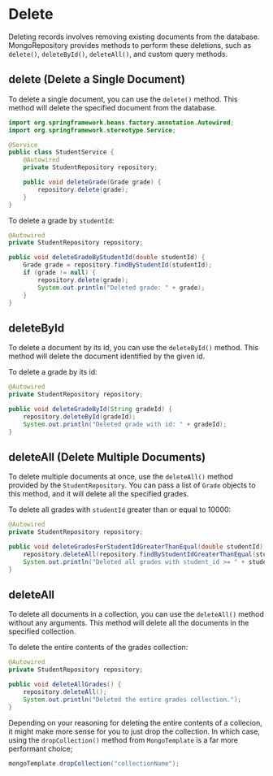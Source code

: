# Delete
Deleting records involves removing existing documents from the database. MongoRepository provides methods 
to perform these deletions, such as `delete()`, `deleteById()`, `deleteAll()`, and custom query methods.

## delete (Delete a Single Document)
To delete a single document, you can use the `delete()` method. This method will delete the specified document 
from the database.

```java
import org.springframework.beans.factory.annotation.Autowired;
import org.springframework.stereotype.Service;

@Service
public class StudentService {
    @Autowired
    private StudentRepository repository;

    public void deleteGrade(Grade grade) {
        repository.delete(grade);
    }
}
```

To delete a grade by `studentId`:
```java
@Autowired
private StudentRepository repository;

public void deleteGradeByStudentId(double studentId) {
    Grade grade = repository.findByStudentId(studentId);
    if (grade != null) {
        repository.delete(grade);
        System.out.println("Deleted grade: " + grade);
    }
}
```

## deleteById
To delete a document by its id, you can use the `deleteById()` method. This method will delete the document 
identified by the given id.

To delete a grade by its id:

```java
@Autowired
private StudentRepository repository;

public void deleteGradeById(String gradeId) {
    repository.deleteById(gradeId);
    System.out.println("Deleted grade with id: " + gradeId);
}
```

## deleteAll (Delete Multiple Documents)
To delete multiple documents at once, use the `deleteAll()` method provided by the `StudentRepository`. 
You can pass a list of `Grade` objects to this method, and it will delete all the specified grades.

To delete all grades with `studentId` greater than or equal to 10000:

```java
@Autowired
private StudentRepository repository;

public void deleteGradesForStudentIdGreaterThanEqual(double studentId) {
    repository.deleteAll(repository.findByStudentIdGreaterThanEqual(studentId));
    System.out.println("Deleted all grades with student_id >= " + studentId);
}
```

## deleteAll
To delete all documents in a collection, you can use the `deleteAll()` method without any arguments. 
This method will delete all the documents in the specified collection.

To delete the entire contents of the grades collection:

```java
@Autowired
private StudentRepository repository;

public void deleteAllGrades() {
    repository.deleteAll();
    System.out.println("Deleted the entire grades collection.");
}
```

Depending on your reasoning for deleting the entire contents of a collecion, it might make more sense 
for you to just drop the collection. In which case, using the `dropCollection()` method from `MongoTemplate` is a far more 
performant choice;

```java
mongoTemplate.dropCollection("collectionName");
```

